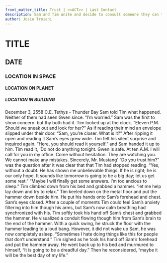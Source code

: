 ```yaml
---
front_matter_title: Trust | <<ACT>> | Last Contact
description: Sam and Tim unite and decide to consult someone they can trust.
author: Josie Troiani
---
```

# TITLE

## DATE

### LOCATION IN SPACE

#### LOCATION ON PLANET

##### LOCATION IN BUILDING

December 3, 2558 C.E.
Tethys - Thunder Bay
Sam told Tim what happened. Neither of them had seen Gwen since. “I’m worried.” Sam was the first to show concern. but thy both had it.
Tim looked up at the clock. “Eleven P.M. Should we sneak out and look for her?”
As if reading their mind an envelope slipped under their door. “Sam, you’re closer. What is it?”
After ripping it open and reading it Sam’s eyes grew wide. Tim felt his silent surprise and inquired again. “Here, you should read it yourself.” and Sam handed it up to him.
Tim read it, ‘Do not do anything tonight. Gwen is safe. At ten A.M. I will call for you in my office. Come without hesitation. They are watching you. We cannot make any mistakes. Sincerely, Mr. Mustang’
“Do you trust him?” was the question after it was clear that that Tim had stopped reading.
“Yes, without a doubt. He has shown me unbelievable things. If he is right; he is our only hope. It sounds like tomorrow is going to be a big day; let us get some rest.”
“Maybe I will finally get some answers. I’m too anxious to sleep.”
Tim climbed down from his bed and grabbed a hammer. “let me help lay down and try to relax.” Tim keeled down on the metal floor and put the hammer down beside him. He put his hands onto Sam’s forehead and chest. Sam’s eyes closed.
After a couple of moments Tim could feel Sam’s anxiety filtering into him though his arms, but Sam’s now calm breathing had synchronized with his.
Tim softly took his hand off Sam’s chest and grabbed the hammer. He visualized a conduit flowing though him from Sam’s brain to the end of the hammer. With a quick swing, he struck the floor with the hammer leading to a loud bang. However, it did not wake up Sam, he was now completely asleep.
“Sometimes I hate doing things like this for people that don’t understand.” Tim sighed as he took his hand off Sam’s forehead and put the hammer away.
He went back up to his bed and murmured to himself, “It is going to be a dreadful day.” Then he reconsidered, “maybe it will be the best day of my life.”
